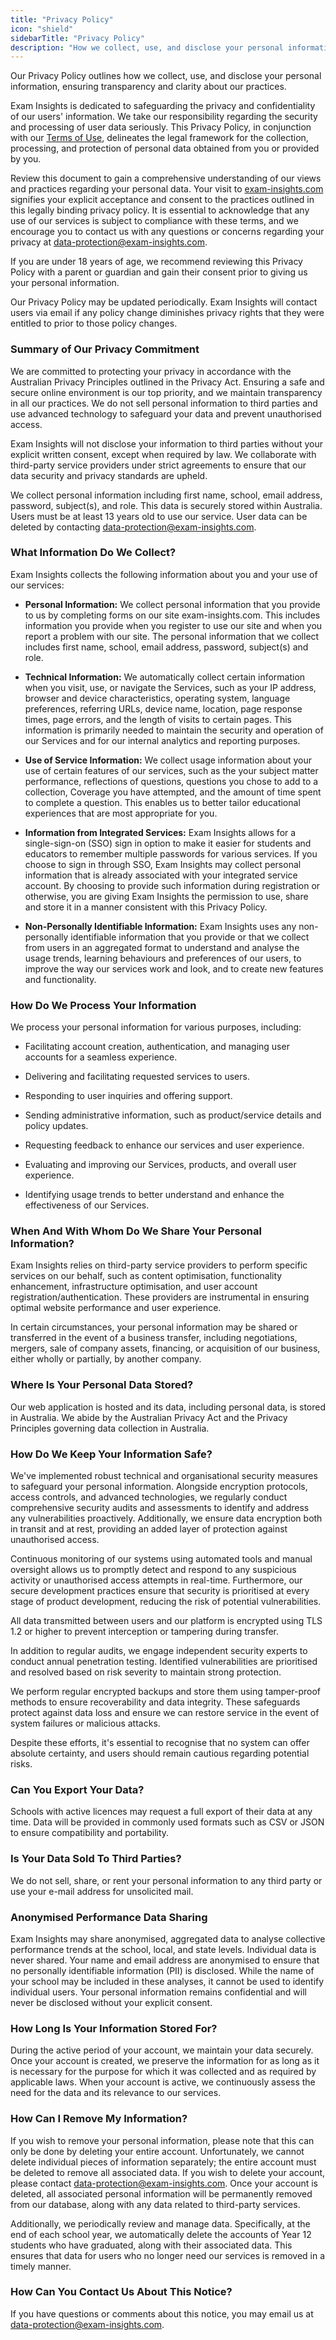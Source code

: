 ```yaml
---
title: "Privacy Policy"
icon: "shield"
sidebarTitle: "Privacy Policy"
description: "How we collect, use, and disclose your personal information"
---
```


Our Privacy Policy outlines how we collect, use, and disclose your personal information, ensuring transparency and clarity about our practices.

Exam Insights is dedicated to safeguarding the privacy and confidentiality of our users' information. We take our responsibility regarding the security and processing of user data seriously. This Privacy Policy, in conjunction with our [Terms of Use](/policies/terms_of_use), delineates the legal framework for the collection, processing, and protection of personal data obtained from you or provided by you.

Review this document to gain a comprehensive understanding of our views and practices regarding your personal data. Your visit to [exam-insights.com](https://exam-insights.com) signifies your explicit acceptance and consent to the practices outlined in this legally binding privacy policy. It is essential to acknowledge that any use of our services is subject to compliance with these terms, and we encourage you to contact us with any questions or concerns regarding your privacy at [data-protection@exam-insights.com](mailto:data-protection@exam-insights.com).

If you are under 18 years of age, we recommend reviewing this Privacy Policy with a parent or guardian and gain their consent prior to giving us your personal information.

Our Privacy Policy may be updated periodically. Exam Insights will contact users via email if any policy change diminishes privacy rights that they were entitled to prior to those policy changes.

### Summary of Our Privacy Commitment

We are committed to protecting your privacy in accordance with the Australian Privacy Principles outlined in the Privacy Act. Ensuring a safe and secure online environment is our top priority, and we maintain transparency in all our practices. We do not sell personal information to third parties and use advanced technology to safeguard your data and prevent unauthorised access.

Exam Insights will not disclose your information to third parties without your explicit written consent, except when required by law. We collaborate with third-party service providers under strict agreements to ensure that our data security and privacy standards are upheld.

We collect personal information including first name, school, email address, password, subject(s), and role. This data is securely stored within Australia. Users must be at least 13 years old to use our service. User data can be deleted by contacting [data-protection@exam-insights.com](mailto:data-protection@exam-insights.com).

### What Information Do We Collect?

Exam Insights collects the following information about you and your use of our services:

* **Personal Information:** We collect personal information that you provide to us by completing forms on our site exam-insights.com. This includes information you provide when you register to use our site and when you report a problem with our site. The personal information that we collect includes first name, school, email address, password, subject(s) and role.

* **Technical Information:** We automatically collect certain information when you visit, use, or navigate the Services, such as your IP address, browser and device characteristics, operating system, language preferences, referring URLs, device name, location, page response times, page errors, and the length of visits to certain pages. This information is primarily needed to maintain the security and operation of our Services and for our internal analytics and reporting purposes.

* **Use of Service Information:** We collect usage information about your use of certain features of our services, such as the your subject matter performance, reflections of questions, questions you chose to add to a collection, Coverage you have attempted, and the amount of time spent to complete a question. This enables us to better tailor educational experiences that are most appropriate for you.

* **Information from Integrated Services:** Exam Insights allows for a single-sign-on (SSO) sign in option to make it easier for students and educators to remember multiple passwords for various services. If you choose to sign in through SSO, Exam Insights may collect personal information that is already associated with your integrated service account. By choosing to provide such information during registration or otherwise, you are giving Exam Insights the permission to use, share and store it in a manner consistent with this Privacy Policy.

* **Non-Personally Identifiable Information:** Exam Insights uses any non-personally identifiable information that you provide or that we collect from users in an aggregated format to understand and analyse the usage trends, learning behaviours and preferences of our users, to improve the way our services work and look, and to create new features and functionality.

### How Do We Process Your Information

We process your personal information for various purposes, including:

* Facilitating account creation, authentication, and managing user accounts for a seamless experience.

* Delivering and facilitating requested services to users.

* Responding to user inquiries and offering support.

* Sending administrative information, such as product/service details and policy updates.

* Requesting feedback to enhance our services and user experience.

* Evaluating and improving our Services, products, and overall user experience.

* Identifying usage trends to better understand and enhance the effectiveness of our Services.

### When And With Whom Do We Share Your Personal Information?

Exam Insights relies on third-party service providers to perform specific services on our behalf, such as content optimisation, functionality enhancement, infrastructure optimisation, and user account registration/authentication. These providers are instrumental in ensuring optimal website performance and user experience.

In certain circumstances, your personal information may be shared or transferred in the event of a business transfer, including negotiations, mergers, sale of company assets, financing, or acquisition of our business, either wholly or partially, by another company.

### Where Is Your Personal Data Stored?

Our web application is hosted and its data, including personal data, is stored in Australia. We abide by the Australian Privacy Act and the Privacy Principles governing data collection in Australia.

### How Do We Keep Your Information Safe?

We've implemented robust technical and organisational security measures to safeguard your personal information. Alongside encryption protocols, access controls, and advanced technologies, we regularly conduct comprehensive security audits and assessments to identify and address any vulnerabilities proactively. Additionally, we ensure data encryption both in transit and at rest, providing an added layer of protection against unauthorised access.

Continuous monitoring of our systems using automated tools and manual oversight allows us to promptly detect and respond to any suspicious activity or unauthorised access attempts in real-time. Furthermore, our secure development practices ensure that security is prioritised at every stage of product development, reducing the risk of potential vulnerabilities.

All data transmitted between users and our platform is encrypted using TLS 1.2 or higher to prevent interception or tampering during transfer.

In addition to regular audits, we engage independent security experts to conduct annual penetration testing. Identified vulnerabilities are prioritised and resolved based on risk severity to maintain strong protection.

We perform regular encrypted backups and store them using tamper-proof methods to ensure recoverability and data integrity. These safeguards protect against data loss and ensure we can restore service in the event of system failures or malicious attacks.

Despite these efforts, it's essential to recognise that no system can offer absolute certainty, and users should remain cautious regarding potential risks.

### Can You Export Your Data?
Schools with active licences may request a full export of their data at any time. Data will be provided in commonly used formats such as CSV or JSON to ensure compatibility and portability.

### Is Your Data Sold To Third Parties?

We do not sell, share, or rent your personal information to any third party or use your e-mail address for unsolicited mail.

### Anonymised Performance Data Sharing

Exam Insights may share anonymised, aggregated data to analyse collective performance trends at the school, local, and state levels. Individual data is never shared. Your name and email address are anonymised to ensure that no personally identifiable information (PII) is disclosed. While the name of your school may be included in these analyses, it cannot be used to identify individual users. Your personal information remains confidential and will never be disclosed without your explicit consent.

### How Long Is Your Information Stored For?

During the active period of your account, we maintain your data securely. Once your account is created, we preserve the information for as long as it is necessary for the purpose for which it was collected and as required by applicable laws. When your account is active, we continuously assess the need for the data and its relevance to our services.

### How Can I Remove My Information?

If you wish to remove your personal information, please note that this can only be done by deleting your entire account. Unfortunately, we cannot delete individual pieces of information separately; the entire account must be deleted to remove all associated data. If you wish to delete your account, please contact [data-protection@exam-insights.com](mailto:data-protection@exam-insights.com). Once your account is deleted, all associated personal information will be permanently removed from our database, along with any data related to third-party services.

Additionally, we periodically review and manage data. Specifically, at the end of each school year, we automatically delete the accounts of Year 12 students who have graduated, along with their associated data. This ensures that data for users who no longer need our services is removed in a timely manner.

### How Can You Contact Us About This Notice?

If you have questions or comments about this notice, you may email us at [data-protection@exam-insights.com](mailto:data-protection@exam-insights.com).